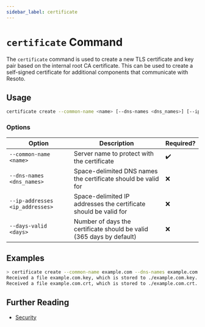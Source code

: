 ```yaml
---
sidebar_label: certificate
---
```


# `certificate` Command

The `certificate` command is used to create a new TLS certificate and key pair based on the internal root CA certificate. This can be used to create a self-signed certificate for additional components that communicate with Resoto.

## Usage

```bash
certificate create --common-name <name> [--dns-names <dns_names>] [--ip-addresses <ip_addresses>] [--days-valid <days>]
```

### Options

| Option                          | Description                                                          | Required? |
| ------------------------------- | -------------------------------------------------------------------- | --------- |
| `--common-name <name>`          | Server name to protect with the certificate                          | ✔️        |
| `--dns-names <dns_names>`       | Space-delimited DNS names the certificate should be valid for        | ❌        |
| `--ip-addresses <ip_addresses>` | Space-delimited IP addresses the certificate should be valid for     | ❌        |
| `--days-valid <days>`           | Number of days the certificate should be valid (365 days by default) | ❌        |

## Examples

```bash title="Chunking with size of 2"
> certificate create --common-name example.com --dns-names example.com *.example.com --days-valid 365
​Received a file example.com.key, which is stored to ./example.com.key.
​Received a file example.com.crt, which is stored to ./example.com.crt.
```

## Further Reading

- [Security](../../../reference/security.mdx)

